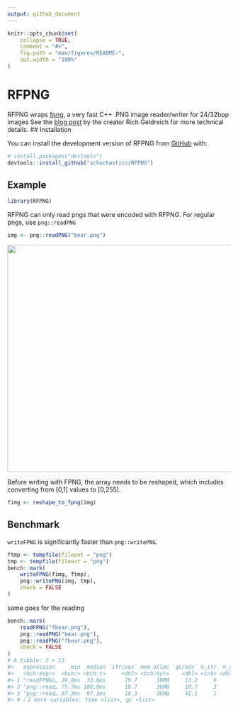```yaml
---
output: github_document
---
```


<!-- README.md is generated from README.Rmd. Please edit that file -->

```r
knitr::opts_chunk$set(
    collapse = TRUE,
    comment = "#>",
    fig.path = "man/figures/README-",
    out.width = "100%"
)
```

# RFPNG

<!-- badges: start -->
<!-- badges: end -->

RFPNG wraps [fpng](https://github.com/richgel999/fpng), a very fast C++ .PNG image reader/writer for 24/32bpp images
See the [blog post](http://richg42.blogspot.com/2023/12/announcing-cpng-compatible-network.html) by the creator Rich Geldreich for more technical details.
## Installation

You can install the development version of RFPNG from [GitHub](https://github.com/) with:

``` r
# install.packages("devtools")
devtools::install_github("schochastics/RFPNG")
```

## Example

```r
library(RFPNG)
```

RFPNG can only read pngs that were encoded with RFPNG. 
For regular pngs, use `png::readPNG`
```r
img <- png::readPNG("bear.png")
```

<img src="bear.png" width="512">

Before writing with FPNG, the array needs to be reshaped, which includes converting
from [0,1] values to [0,255].
```r
fimg <- reshape_to_fpng(img)
```

## Benchmark

`writeFPNG` is significantly faster than `png::writePNG`.
```r
ftmp <- tempfile(fileext = "png")
tmp <- tempfile(fileext = "png")
bench::mark(
    writeFPNG(fimg, ftmp),
    png::writePNG(img, tmp),
    check = FALSE
)
```

same goes for the reading
```r
bench::mark(
    readFPNG("fbear.png"),
    png::readPNG("bear.png"),
    png::readPNG("fbear.png"),
    check = FALSE
)
# A tibble: 3 × 13
#>   expression     min  median `itr/sec` mem_alloc `gc/sec` n_itr  n_gc total_time result memory
#>   <bch:expr>  <bch:> <bch:t>     <dbl> <bch:byt>    <dbl> <int> <dbl>   <bch:tm> <list> <list>
#> 1 "readFPNG(… 29.8ms  33.6ms      29.7      16MB     13.2     9     4    303.1ms <NULL> <Rprofmem>
#> 2 "png::read… 75.7ms 100.9ms      10.7      36MB     10.7     3     3    279.5ms <NULL> <Rprofmem>
#> 3 "png::read… 97.3ms  97.3ms      10.3      36MB     41.1     1     4     97.3ms <NULL> <Rprofmem>
#> # ℹ 2 more variables: time <list>, gc <list>
```